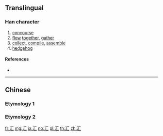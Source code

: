 {{also|匯|彙|彚}}
==Translingual==

{{Han simp|滙|f=隹|t=&nbsp;}}

===Han character===
{{Han char|rn=85|rad=水|as=02|sn=5|four=|canj=ES|ids=⿰氵匚}}

# [[concourse]]
# [[flow]] [[together]], [[gather]]
# [[collect]], [[compile]], [[assemble]]
# [[hedgehog]]

====References====
* {{Han ref|kx=0604.091|hdz=31548.040|uh=6C47|ud=27719}}

----

==Chinese==

===Etymology 1===
{{zh-see|匯}}

===Etymology 2===
{{zh-see|彙}}

[[fr:汇]]
[[mg:汇]]
[[ja:汇]]
[[no:汇]]
[[pl:汇]]
[[th:汇]]
[[zh:汇]]
